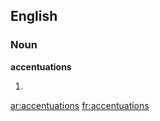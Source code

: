 ==English==

===Noun===
'''accentuations'''

# {{plural of|[[accentuation]]}}

[[ar:accentuations]]
[[fr:accentuations]]